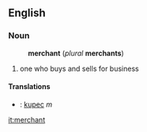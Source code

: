 ==English==
===Noun===
:'''merchant''' (''plural'' '''merchants''')
#one who buys and sells for business
====Translations====
*{{sk}}: [[kupec#Slovak|kupec]] ''m''

[[it:merchant]]
